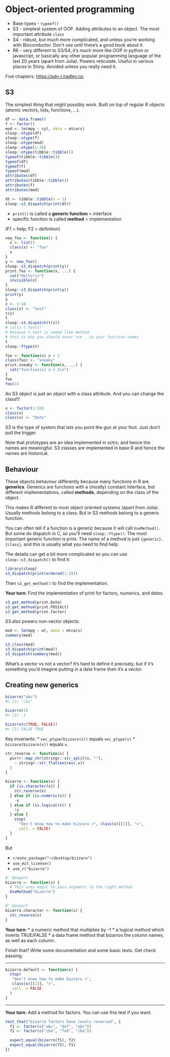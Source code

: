 # Object-oriented programming

* Base types - `typeof()`
* S3 - simplest system of OOP. Adding attributes to an object.
  The most important attribute `class`
* S4 - robust, but much more complicated, and unless you're working with Bioconductor. Don't use until there's a good book about it.
* R6 - very different to S3/S4, it's much more like OOP in python or javascript, or basically any other popular programming language of the last 20 years (apart from Julia). Powers reticulate. Useful in various places in Shiny. Avoided unless you really need it.

Five chapters: <https://adv-r.hadley.nz>.

## S3

The simplest thing that might possibly work. Built on top of regular R objects (atomic vectors, lists, functions, ...).

```r
df <- data.frame()
f <- factor()
mod <- lm(mpg ~ cyl, data = mtcars)
sloop::otype(df)
sloop::otype(f)
sloop::otype(mod)
sloop::otype(1:30)
sloop::otype(tibble::tibble())
typeof(tibble::tibble())
typeof(df)
typeof(f)
typeof(mod)
attributes(df)
attributes(tibble::tibble())
attributes(f)
attributes(mod)
```

```r
dt <- tibble::tibble(x = 1)
sloop::s3_dispatch(print(dt))
```

* `print()` is called a **generic function** = interface
* specific function is called **method** = implementation

(F1 = help; F2 = definition)

```r
new_foo <- function() {
  x <- list()
  class(x) <- "foo"
  x
}
y <- new_foo()
sloop::s3_dispatch(print(y))
print.foo <- function(x, ...) {
  cat("Hello!\n")
  invisible(x)
}
sloop::s3_dispatch(print(y))
print(y)
y
z <- 1:10
class(z) <- "test"
t(z)
t
sloop::s3_dispatch(t(z))
# calls t.test() 
# because t.test is named like method
# this is why you should never use . in your function names
t
sloop::ftype(t)
```

```r
foo <- function(x) x + 1
class(foo) <- "sneaky"
print.sneaky <- function(x, ...) {
  cat("function(x) x + 2\n")
}
foo
foo(1)
```


An S3 object is just an object with a class attribute. And you can change the class!!!

```r
x <- factor(1:10)
class(x)
class(x) <- "Date"
```

S3 is the type of system that lets you point the gun at your foot. Just don't pull the trigger.

Note that prototypes are an idea implemented in vctrs; and hence the names are meaningful. S3 classes are implemented in base R and hence the names are historical.

## Behaviour

These objects behaviour differently because many functions in R are **generics**. Generics are functions with a (mostly) constant interface, but different implementations, called **methods**, depending on the class of the object.

This makes R different to most object oriented systems (apart from Julia). Usually methods belong to a class. But in S3 methods belong to a generic function.

You can often tell if a function is a generic because it will call `UseMethod()`. But some do dispatch in C, so you'll need `sloop::ftype()`. The most important generic function is print. The name of a method is just `{generic}.{class}`, and this is usually what you need to find help.

The details can get a bit more complicated so you can use `sloop::s3_dispatch()` to find it:

```r
library(sloop)
s3_dispatch(print(ordered(1:3)))
```

Then `s3_get_method()` to find the implementation.

**Your turn**: Find the implementation of print for factors, numerics, and dates.

```r
s3_get_method(print.Date)
s3_get_method(print.POSIXct)
s3_get_method(print.factor)
```

S3 also powers non-vector objects:

```r
mod <- lm(mpg ~ wt, data = mtcars)
summary(mod)

s3_class(mod)
s3_dispatch(print(mod))
s3_dispatch(summary(mod))
```

What's a vector vs not a vector? It's hard to define it precisely, but if it's something you'd imagine putting in a data frame then it's a vector.

## Creating new generics

```r
bizarro("abc")
#> [1] "cba"

bizarro(1)
#> [1] -1

bizarro(c(TRUE, FALSE))
#> [1] FALSE TRUE
```

Key invariants:
* `vec_ptype(bizzaro(x))` equals `vec_ptype(x)`
* `bizzaro(bizzaro(x))` equals `x`.

```r
str_reverse <- function(x) {
  purrr::map_chr(stringr::str_split(x, ""), 
    ~ stringr::str_flatten(rev(.x))  
  )
}

bizarro <- function(x) {
  if (is.character(x)) {
    str_reverse(x)
  } else if (is.numeric(x)) {
    -x
  } else if (is.logical(x)) {
    !x
  } else {
    stop(
      "Don't know how to make bizzaro <", class(x)[[1]], ">", 
      call. = FALSE)
  }
}
```

But 

* `create_package("~/desktop/bizzaro")`
* `use_mit_license()`
* `use_r("bizarro")`

```r
#' @export
bizarro <- function(x) {
  # This uses magic to pass argumnts to the right method
  UseMethod("bizarro")
}

#' @export
bizarro.character <- function(x) {
  str_reverse(x)
}
```

**Your turn**: 
* a numeric method that multiplies by -1
* a logical method which inverts TRUE/FALSE
* a data frame method that bizarros the column names, as well as each column.

Finish that? Write some documentation and some basic tests. Get check passing.

---

```r
bizarro.default <- function(x) {
  stop(
   "Don't know how to make bizzaro <", 
   class(x)[[1]], ">", 
   call. = FALSE 
  )
}
```

---

**Your turn**: Add a method for factors. You can use this test if you want.

```r
test_that("bizarro factors have levels reversed", {
  f1 <- factor(c("abc", "def", "abc"))
  f2 <- factor(c("cba", "fed", "cba"))

  expect_equal(bizarro(f1), f2)
  expect_equal(bizarro(f2), f1)
})
```